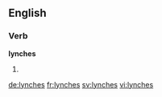 ==English==

===Verb===
'''lynches'''

# {{third-person singular of|lynch}}

[[de:lynches]]
[[fr:lynches]]
[[sv:lynches]]
[[vi:lynches]]